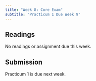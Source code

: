 ```yaml
---
title: "Week 8: Core Exam"
subtitle: "Practicum 1 Due Week 9"
---
```


## Readings
No readings or assignment due this week.

## Submission
Practicum 1 is due next week.